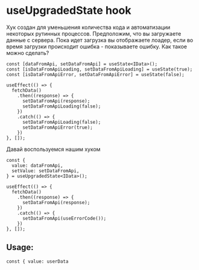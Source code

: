 
<Meta title="Hooks/useUpgradedState" />

# useUpgradedState hook
Хук создан для уменьшения количества кода и автоматизации некоторых рутинных процессов.
Предположим, что вы загружаете данные с сервера. Пока идет загрузка вы отображаете лоадер, если во
время загрузки происходит ошибка - показываете ошибку. Как такое можно сделать?
``` tsx
const [dataFromApi, setDataFromApi] = useState<IData>();
const [isDataFromApiLoading, setDataFromApiLoading] = useState(true);
const [isDataFromApiError, setDataFromApiError] = useState(false);

useEffect(() => {
  fetchData()
    .then((response) => {
      setDataFromApi(response);
      setDataFromApiLoading(false);
    })
    .catch(() => {
      setDataFromApiLoading(false);
      setDataFromApiError(true);
    })
}, []);
```

Давай воспользуемся нашим хуком
``` tsx
const {
  value: dataFromApi,
  setValue: setDataFromApi,
} = useUpgradedState<IData>();

useEffect(() => {
  fetchData()
    .then((response) => {
      setDataFromApi(response);
    })
    .catch(() => {
      setDataFromApi(useErrorCode());
    })
}, []);
```

## Usage:
``` tsx
const { value: userData
```
